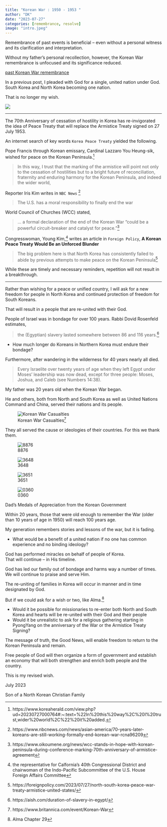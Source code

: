 ```yaml
---
title: "Korean War : 1950 - 1953 "
author: "DK"
date: "2023-07-27"
categories: [remembrance, resolve]
image: "intro.jpeg"
---
```


Remembrance of past events is beneficial -- even without a personal witness and its clarification and interpretation.

Without my father's personal recollection, however, the Korean War remembrance is unfocused and its significance reduced.

[past Korean War remembrance](https://oakhi.github.io/Life-Begins-When/posts/20230530%20Reunite/)

In a previous post, I pleaded with God for a single, united nation under God.  South Korea and North Korea becoming one nation.

That is no longer my wish.

![](main.JPG)

---

The 70th Anniversary of cessation of hostility in Korea has re-invigorated the idea of Peace Treaty that will replace the Armistice Treaty signed on 27 July 1953.

An internet search of key words `Korea Peace Treaty` yielded the following.

Pope Francis through Korean emissary, Cardinal Lazzaro You Heung-sik, wished for peace on the Korean Peninsula.^[https://www.koreaherald.com/view.php?ud=20230727000764#:~:text=%22In%20this%20way%2C%20I%20trust,wider%20world%2C%22%20it%20added.]

> In this way, I trust that the marking of the armistice will point not only to the cessation of hostilities but to a bright future of reconciliation, fraternity and enduring harmony for the Korean Peninsula, and indeed the wider world,

Reporter Iris Kim writes in `NBC News` ^[https://www.nbcnews.com/news/asian-america/70-years-later-koreans-are-still-working-formally-end-korean-war-rcna96209]

> The U.S. has a moral responsibility to finally end the war

World Council of Churches (WCC) stated,

> ... a formal declaration of the end of the Korean War “could be a powerful circuit-breaker and catalyst for peace.”^[https://www.oikoumene.org/news/wcc-stands-in-hope-with-korean-peninsula-during-conference-marking-70th-anniversary-of-armistice-agreement]

Congresswoman, Young Kim,^[the representative for Calfornia’s 40th Congressional District and chairwoman of the Indo-Pacific Subcommittee of the U.S. House Foreign Affairs Committee] writes an article in `Foreign Policy`, **A Korean Peace Treaty Would Be an Unforced Blunder** 

> The big problem here is that North Korea has consistently failed to abide by previous attempts to make peace on the Korean Peninsula^[https://foreignpolicy.com/2023/07/27/north-south-korea-peace-war-treaty-armistice-united-states/]

While these are timely and necessary reminders, repetition will not result in a breakthrough.

---

Rather than wishing for a peace or unified country, I will ask for a new freedom for people in North Korea and continued protection of freedom for South Koreans.

That will result in a people that are re-united with their God.

People of Israel was in bondage for over 100 years.  Rabbi Dovid Rosenfeld estimates, 

> the (Egyptian) slavery lasted somewhere between 86 and 116 years.^[https://aish.com/duration-of-slavery-in-egypt/]

- How much longer do Koreans in Northern Korea must endure their bondage?

Furthermore, after wandering in the wilderness for 40 years nearly all died.

> Every Israelite over twenty years of age when they left Egypt under Moses’ leadership was now dead, except for three people: Moses, Joshua, and Caleb (see Numbers 14:38).

My father was 20 years old when the Korean War began.

He and others, both from North and South Korea as well as United Nations Command and China, served their nations and its people.

![Korean War Casualties^[https://www.britannica.com/event/Korean-War]](landscape.png)

They all served the cause or ideologies of their countries.
For this we thank them.

::: {#fig-medals layout-ncol=2}  

![8876](IMG_8876.jpg){#fig-8876}  

![3648](IMG_3648.jpg){#fig-3648}  

![3651](IMG_3651.jpg){#fig-3651}  

![0360](IMG_0360.JPG){#fig-0360}  

Dad's Medals of Appreciation from the Korean Government
:::

Within 20 years, those that were old enough to remember the War (older than 10 years of age in 1950) will reach 100 years age.

My generation remembers stories and lessons of the war, but it is fading.

- What would be a benefit of a united nation if no one has common experience and no binding ideology?

God has performed miracles on behalf of people of Korea.  
That will continue -- in His timeline.

God has led our family out of bondage and harms way a number of times.  
We will continue to praise and serve Him.

The re-uniting of families in Korea will occur in manner and in time designated by God.

But if we could ask for a wish or two, like Alma.^[Alma Chapter 29]

- Would it be possible for missionaries to re-enter both North and South Korea and hearts will be re-united with their God and their people
- Would it be unrealistic to ask for a religious gathering starting in PyongYang on the anniversary of the War or the Armistice Treaty Signing?

The message of truth, the Good News, will enable freedom to return to the Korean Peninsula and remain.

Free people of God will then organize a form of government and establish an economy that will both strengthen and enrich both people and the country.

This is my revised wish.

July 2023

Son of a North Korean Christian Family